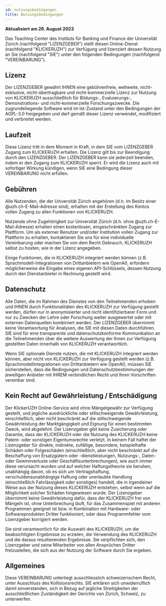 ```yaml
---
id: nutzungsbedingungen
title: Nutzungsbedingungen
---
```


**Aktualisiert am 26. August 2023**

Das Teaching Center des Instituts für Banking und Finance der Universität Zürich (nachfolgend "LIZENZGEBER") stellt diesen Online-Dienst (nachfolgend "KLICKERUZH") zur Verfügung und lizenziert dessen Nutzung an Sie (nachfolgend "SIE") unter den folgenden Bedingungen (nachfolgend "VEREINBARUNG").

## Lizenz

Der LIZENZGEBER gewährt IHNEN eine gebührenfreie, weltweite, nicht-exklusive, nicht-übertragbare und nicht-kommerzielle Lizenz zur Nutzung von KLICKERUZH ausschließlich für Bildungs-, Evaluierungs-, Demonstrations- und nicht-kommerzielle Forschungszwecke. Die zugrundeliegende Software wird im Ist-Zustand unter den Bedingungen der AGPL-3.0 freigegeben und darf gemäß dieser Lizenz verwendet, modifiziert und verbreitet werden.

## Laufzeit

Diese Lizenz tritt in dem Moment in Kraft, in dem SIE vom LIZENZGEBER Zugang zum KLICKERUZH erhalten. Die Lizenz gilt bis zur Beendigung durch den LIZENZGEBER. Der LIZENZGEBER kann sie jederzeit beenden, indem er den Zugang zum KLICKERUZH sperrt. Er wird die Lizenz auch mit sofortiger Wirkung kündigen, wenn SIE eine Bedingung dieser VEREINBARUNG nicht erfüllen.

## Gebühren

Alle Nutzenden, die der Universität Zürich angehören (d.h. im Besitz einer @uzh.ch-E-Mail-Adresse sind), erhalten mit der Erstellung des Kontos vollen Zugang zu allen Funktionen von KLICKERUZH.

Nutzende ohne Zugehörigkeit zur Universität Zürich (d.h. ohne @uzh.ch-E-Mail-Adresse) erhalten einen kostenlosen, eingeschränkten Zugang zur Plattform. Um als externer Benutzer und/oder Institution vollen Zugang zur Plattform zu erhalten, kontaktieren Sie uns für eine individuelle Vereinbarung oder machen Sie von dem Recht Gebrauch, KLICKERUZH selbst zu hosten, wie in der Lizenz angegeben.

Einige Funktionen, die in KLICKERUZH integriert werden können (z.B. Sprachmodell-Integrationen von Drittanbietern wie OpenAI), erfordern möglicherweise die Eingabe eines eigenen API-Schlüssels, dessen Nutzung durch den Dienstanbieter in Rechnung gestellt wird.

## Datenschutz

Alle Daten, die im Rahmen des Dienstes von den Teilnehmenden erhoben und IHNEN durch Funktionalitäten des KLICKERUZH zur Verfügung gestellt werden, dürfen nur in anonymisierter und nicht identifizierbarer Form und nur zu Zwecken der Lehre oder Forschung weiter ausgewertet oder mit externen Datenquellen kombiniert werden. Der LIZENZGEBER übernimmt keine Verantwortung für Analysen, die SIE mit diesen Daten durchführen. SIE sind für eine transparente und datenschutzkonforme Kommunikation an die Teilnehmenden über die weitere Auswertung der Ihnen zur Verfügung gestellten Daten innerhalb von KLICKERUZH verantwortlich.

Wenn SIE optionale Dienste nutzen, die mit KLICKERUZH integriert werden können, aber nicht von KLICKERUZH zur Verfügung gestellt werden (z.B. Sprachmodellintegrationen von Drittanbietern wie OpenAI), müssen SIE sicherstellen, dass die Bedingungen und Datenschutzbestimmungen der jeweiligen Anbieter mit IHREM verbindlichen Recht und Ihren Vorschriften vereinbar sind.

## Kein Recht auf Gewährleistung / Entschädigung

Der KlickerUZH Online-Service wird ohne Mängelgewähr zur Verfügung gestellt, und jegliche ausdrückliche oder stillschweigende Gewährleistung, einschließlich, aber nicht beschränkt auf die stillschweigende Gewährleistung der Marktgängigkeit und Eignung für einen bestimmten Zweck, wird abgelehnt. Der Lizenzgeber gibt keine Zusicherung oder Garantie, dass der KLICKERUZH oder die Nutzung des KLICKERUZH keine Patent- oder sonstigen Eigentumsrechte verletzt. In keinem Fall haftet der Lizenzgeber für direkte, indirekte, zufällige, besondere, beispielhafte Schäden oder Folgeschäden (einschließlich, aber nicht beschränkt auf die Beschaffung von Ersatzgütern oder -dienstleistungen, Nutzungs-, Daten- oder Gewinnverluste oder Geschäftsunterbrechungen), wie auch immer diese verursacht wurden und auf welcher Haftungstheorie sie beruhen, unabhängig davon, ob es sich um Vertragshaftung, verschuldensunabhängige Haftung oder unerlaubte Handlung (einschließlich Fahrlässigkeit oder sonstiges) handelt, die in irgendeiner Weise aus der Nutzung dieses KLICKERUZH entstehen, selbst wenn auf die Möglichkeit solcher Schäden hingewiesen wurde. Der Lizenzgeber übernimmt keine Gewährleistung dafür, dass der KLICKERUZH frei von Mängeln ist, ohne Unterbrechung läuft, für das Zusammenspiel mit anderen Programmen geeignet ist bzw. in Kombination mit Hardware- oder Softwareprodukten Dritter funktioniert, oder dass Programmfehler vom Lizenzgeber korrigiert werden.

Sie sind verantwortlich für die Auswahl des KLICKERUZH, um die beabsichtigten Ergebnisse zu erzielen, die Verwendung des KLICKERUZH und die daraus resultierenden Ergebnisse. Sie verpflichten sich, den Lizenzgeber und seine Mitarbeiter von allen Ansprüchen Dritter freizustellen, die sich aus der Nutzung der Software durch Sie ergeben.

## Allgemeines

Diese VEREINBARUNG unterliegt ausschliesslich schweizerischem Recht, unter Ausschluss des Kollisionsrechts. SIE erklären sich unwiderruflich damit einverstanden, sich in Bezug auf jegliche Streitigkeiten der ausschließlichen Zuständigkeit der Gerichte von Zürich, Schweiz, zu unterwerfen.
